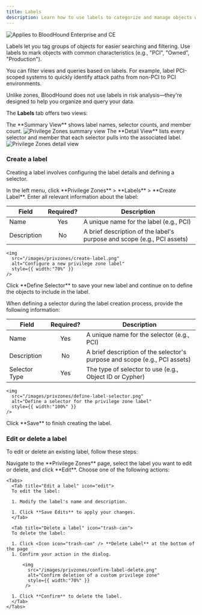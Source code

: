 ```yaml
---
title: Labels
description: Learn how to use labels to categorize and manage objects within Privilege Zones for better organization.
---
```



<img noZoom src="/assets/enterprise-AND-community-edition-pill-tag.svg" alt="Applies to BloodHound Enterprise and CE"/>

Labels let you tag groups of objects for easier searching and filtering. Use labels to mark objects with common characteristics (e.g., "PCI", "Owned", "Production").

You can filter views and queries based on labels. For example, label PCI-scoped systems to quickly identify attack paths from non-PCI to PCI environments.

<Note>Unlike zones, BloodHound does not use labels in risk analysis—they're designed to help you organize and query your data.</Note>

The **Labels** tab offers two views:

<Tabs>
  <Tab title="Summary View">
  The **Summary View** shows label names, selector counts, and member count.
    <img
      src="/images/privzones/summary-view.png"
      alt="Privilege Zones summary view"
      style={{ width:"100%" }}
    />
  </Tab>
  <Tab title="Detail View">
  The **Detail View** lists every selector and member that each selector pulls into the associated label.
    <img
      src="/images/privzones/detail-view.png"
      alt="Privilege Zones detail view"
      style={{ width:"100%" }}
    />
  </Tab>
</Tabs>

### Create a label

Creating a label involves configuring the label details and defining a selector.

<Steps>
  <Step title="Open the Privilege Zones page">
  In the left menu, click **Privilege Zones** > **Labels** > **Create Label**.
  </Step>

  <Step title="Configure initial label details">
  Enter all relevant information about the label:

  | Field                | Required?    | Description                                                                                   |
  |----------------------|:------------:|-----------------------------------------------------------------------------------------------|
  | Name                 | Yes          | A unique name for the label (e.g., PCI)                                                       |
  | Description          | No           | A brief description of the label's purpose and scope (e.g., PCI assets)                       |

    <img
      src="/images/privzones/create-label.png"
      alt="Configure a new privilege zone label"
      style={{ width:"70%" }}
    />

  </Step>

  <Step title="Define a selector">
  Click **Define Selector** to save your new label and continue on to define the objects to include in the label.

  <SelectorWarning/>

  When defining a selector during the label creation process, provide the following information:

  | Field                  | Required?          | Description                                                                                   |
  |------------------------|:------------------:|-----------------------------------------------------------------------------------------------|
  | Name                   | Yes                | A unique name for the selector (e.g., PCI)                                                    |
  | Description            | No                 | A brief description of the selector's purpose and scope (e.g., PCI assets)                    |
  | Selector Type          | Yes                | The type of selector to use (e.g., Object ID or Cypher)                                       |

    <img
      src="/images/privzones/define-label-selector.png"
      alt="Define a selector for the privilege zone label"
      style={{ width:"100%" }}
    />
  </Step>
    <Step title="Complete label creation">
    Click **Save** to finish creating the label.
    </Step>
</Steps>

### Edit or delete a label

To edit or delete an existing label, follow these steps:

<Steps>
  <Step title="Select a label">
   Navigate to the **Privilege Zones** page, select the label you want to edit or delete, and click **Edit**.
  </Step>

  <Step title="Edit or delete a label">
    Choose one of the following actions:

    <Tabs>
      <Tab title="Edit a label" icon="edit">
      To edit the label:

      1. Modify the label's name and description.

      1. Click **Save Edits** to apply your changes.
      </Tab>

      <Tab title="Delete a label" icon="trash-can">
      To delete the label:

      1. Click <Icon icon="trash-can" /> **Delete Label** at the bottom of the page
      1. Confirm your action in the dialog.

          <img
            src="/images/privzones/confirm-label-delete.png"
            alt="Confirm deletion of a custom privilege zone"
            style={{ width:"70%" }}
           />

      1. Click **Confirm** to delete the label.
      </Tab>
    </Tabs>
  </Step>
</Steps>
